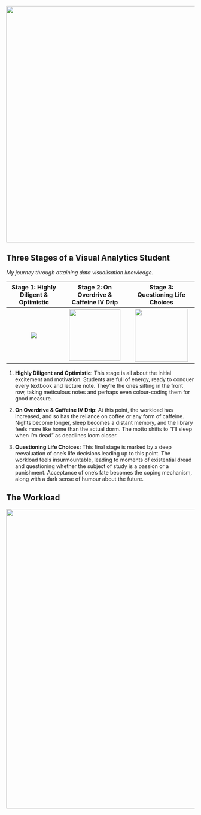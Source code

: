 ![](images/About_Firghaz.png){width="631"}

## Three Stages of a Visual Analytics Student

*My journey through attaining data visualisation knowledge.*

| Stage 1: Highly Diligent & Optimistic |     Stage 2: On Overdrive & Caffeine IV Drip      |                      Stage 3: Questioning Life Choices                      |
|:-------------------:|:-----------------------:|:-----------------------:|
| ![](images/clipboard-1594698523.gif)  | ![](images/clipboard-1364099232.gif){width="137"} | ![](https://media.tenor.com/pxb2AvFHHjEAAAAi/qoobee-tired.gif){width="142"} |

1.  **Highly Diligent and Optimistic**: This stage is all about the initial excitement and motivation. Students are full of energy, ready to conquer every textbook and lecture note. They're the ones sitting in the front row, taking meticulous notes and perhaps even colour-coding them for good measure.

2.  **On Overdrive & Caffeine IV Drip**: At this point, the workload has increased, and so has the reliance on coffee or any form of caffeine. Nights become longer, sleep becomes a distant memory, and the library feels more like home than the actual dorm. The motto shifts to "I'll sleep when I'm dead" as deadlines loom closer.

3.  **Questioning Life Choices:** This final stage is marked by a deep reevaluation of one's life decisions leading up to this point. The workload feels insurmountable, leading to moments of existential dread and questioning whether the subject of study is a passion or a punishment. Acceptance of one's fate becomes the coping mechanism, along with a dark sense of humour about the future.

## The Workload

![](images/image4.png){width="800"}
